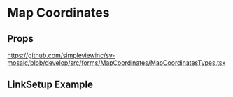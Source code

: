 
<Meta title='Forms/MapCoordinates/Readme' />

# Map Coordinates

## Props
https://github.com/simpleviewinc/sv-mosaic/blob/develop/src/forms/MapCoordinates/MapCoordinatesTypes.tsx

## LinkSetup Example

<Preview withSource='none'>
  <stories.Default />
</Preview>
